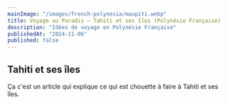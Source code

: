 ```yaml
---
mainImage: "/images/french-polynesia/maupiti.webp"
title: Voyage au Paradis — Tahiti et ses îles (Polynésie Française)
description: "Idées de voyage en Polynésie Française" 
publishedAt: "2024-11-06"
published: false
---
```


## Tahiti et ses îles

Ça c'est un article qui explique ce qui est chouette à faire à Tahiti et ses îles.
